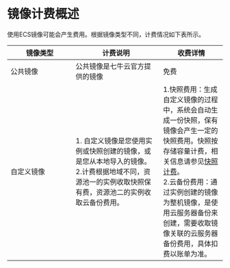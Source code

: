 # 镜像计费概述
使用ECS镜像可能会产生费用。根据镜像类型不同，计费情况如下表所示。



<style>
table th:first-of-type {
    width: 4cm;
}
table th:nth-of-type(2) {
    width: 156pt;
}
table th:nth-of-type(3) {
    width: 9em;
}
</style>

| 镜像类型 | 计费说明 | 收费详情 |
-|-|-
| 公共镜像 | 公共镜像是七牛云官方提供的镜像 | 免费 |
|自定义镜像|1. 自定义镜像是您使用实例或快照创建的镜像，或是您从本地导入的镜像。<br>2.计费根据地域不同，资源池一的实例收取快照保有费，资源池二的实例收取云备份费用。| 1.快照费用：生成自定义镜像的过程中，系统会自动生成一份快照，保有镜像会产生一定的快照费用。快照按存储容量计费，相关信息请参见[快照计费](https://developer.qiniu.com/qvm/5886/the-snapshot-charge-standard)。<br> 2.云备份费用：通过实例创建的镜像为整机镜像，是使用云服务器备份来创建，需要收取镜像关联的云服务器备份费用，具体扣费以账单为准。 |